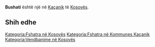 {{Fshat në 
 | Emri                = Bushati
 | EmriAlt                = 
 | NAME_SHORT_FORM=      
 | NAME_GENERIC=      
 | NAME_SORT_NAME_RO=      BUSHATI
 | FULL_NAME_RO = Bushati
 | FULL_NAME_ND_RO=Bushati
 | SORT_NAME_RG=BUSHATI
 | FULL_NAME_RG=Bushati
 | FULL_NAME_ND_RG=Bushati
 | SRP_NAME_SHORT_FORM=      
 | SRP_NAME_GENERIC=      
 | SRP_NAME_SORT_NAME_RO=      
 | SRP_FULL_NAME_RO = 
 | SRP_FULL_NAME_ND_RO=
 | SRP_SORT_NAME_RG=
 | SRP_FULL_NAME_RG=
 | SRP_FULL_NAME_ND_RG=
 | Emri (Rasa dhanore) = 
 | Figura              = 
 | Shteti              = Kosovo
 | Komuna              = Kaçanik
 | Kodi postar         = 
 | Sipërfaqja          = 

 | Popullsia           = 

 | Regj. i popullsisë  = 
 | Dend. e popullsisë  = 
 | Faqja zyrtare       = 
 <!--- Koordinatat ----> 
 | Gjerësia            = 42.578889
 | Gjatësia            = 20.903889
 | Lartësia            = 
}}
'''Bushati''' është një [[]] në [[Kaçanik]] të [[Kosovës]].

<!-- == Gjeografia == -->
<!-- == Historia == -->
<!-- == Demografia == -->
== Shih edhe ==
{{Komuna Kaçanik}}
{{Kosovo-Administrata-Cung}}

[[Kategoria:Fshatra në Kosovës]]
[[Kategoria:Fshatra në Kommunes Kaçanik]]
[[Kategoria:Vendbanime në Kosovës]]